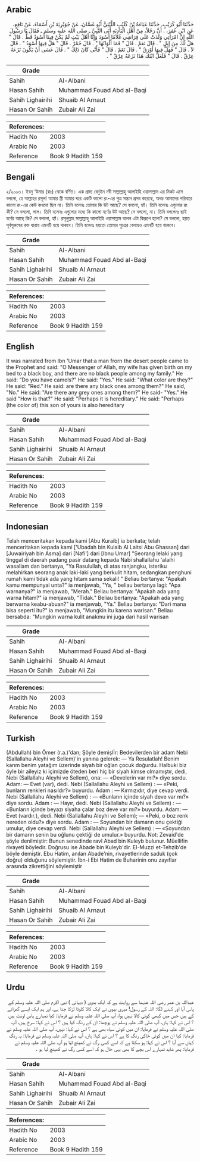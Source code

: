 ## Arabic


<div dir="rtl" lang="ar" style={{fontSize:'larger',backgroundColor:'#f8f9fa',padding:20}}>
حَدَّثَنَا أَبُو كُرَيْبٍ، حَدَّثَنَا عَبَاءَةُ بْنُ كُلَيْبٍ اللَّيْثِيُّ أَبُو غَسَّانَ، عَنْ جُوَيْرِيَةَ بْنِ أَسْمَاءَ، عَنْ نَافِعٍ، عَنِ ابْنِ عُمَرَ، ‏.‏ أَنَّ رَجُلاً، مِنْ أَهْلِ الْبَادِيَةِ أَتَى النَّبِيَّ ـ صلى الله عليه وسلم ـ فَقَالَ يَا رَسُولَ اللَّهِ إِنَّ امْرَأَتِي وَلَدَتْ عَلَى فِرَاشِي غُلاَمًا أَسْوَدَ وَإِنَّا أَهْلُ بَيْتٍ لَمْ يَكُنْ فِينَا أَسْوَدُ قَطُّ ‏.‏ قَالَ ‏"‏ هَلْ لَكَ مِنَ إِبِلٍ ‏"‏ ‏.‏ قَالَ نَعَمْ ‏.‏ قَالَ ‏"‏ فَمَا أَلْوَانُهَا ‏"‏ ‏.‏ قَالَ حُمْرٌ ‏.‏ قَالَ ‏"‏ هَلْ فِيهَا أَسْوَدُ ‏"‏ ‏.‏ قَالَ لاَ ‏.‏ قَالَ ‏"‏ فَهَلْ فِيهَا أَوْرَقُ ‏"‏ ‏.‏ قَالَ نَعَمْ ‏.‏ قَالَ ‏"‏ فَأَنَّى كَانَ ذَلِكَ ‏"‏ ‏.‏ قَالَ عَسَى أَنْ يَكُونَ نَزَعَهُ عِرْقٌ ‏.‏ قَالَ ‏"‏ فَلَعَلَّ ابْنَكَ هَذَا نَزَعَهُ عِرْقٌ ‏"‏ ‏.‏
</div>
<div style={{backgroundColor:'#f8f9fa',padding:20, marginBottom: 10}}><table> <thead> <tr> <th>Grade</th> <th></th> </tr> </thead> <tbody> <tr><td>Sahih</td><td>Al-Albani</td></tr><tr><td>Hasan Sahih</td><td>Muhammad Fouad Abd al-Baqi</td></tr><tr><td>Sahih Lighairihi</td><td>Shuaib Al Arnaut</td></tr><tr><td>Hasan Or Sahih</td><td>Zubair Ali Zai</td></tr></tbody></table><table> <thead> <tr> <th>References:</th> <th></th> </tr> </thead> <tbody><tr><td>Hadith No</td><td>2003</td></tr><tr><td>Arabic No</td><td>2003</td></tr><tr><td>Reference</td><td>Book 9 Hadith 159</td></tr></tbody></table></div>

## Bengali


<div dir="ltr" lang="bn" style={{fontSize:'larger',backgroundColor:'#f8f9fa',padding:20}}>
২/২০০৩। ইবনু ‘উমার (রাঃ) থেকে বর্ণিত। এক গ্রাম্য বেদুইন নবী সাল্লাল্লাহু আলাইহি ওয়াসাল্লাম এর নিকট এসে বললো, হে আল্লাহর রসূল! আমার স্ত্রী আমার ঘরে একটি কালো রং-এর পুত্র সন্তান প্রসব করেছে, অথচ আমাদের পরিবারে কালো রং-এর কেউ কখনো ছিল না। তিনি বলেনঃ তোমার কি উট আছে? সে বললো, হ্যাঁ। তিনি বলেনঃ এগুলোর রং কী? সে বললো, লাল। তিনি বলেনঃ এগুলোর মধ্যে কি কালো বর্ণের উট আছে? সে বললো, না। তিনি বললেনঃ ছাই বর্ণের আছে কি? সে বললো, হ্যাঁ। রসূলুল্লাহ সাল্লাল্লাহু আলাইহি ওয়াসাল্লাম বলেন এটা কিরূপে হলো? সে বললো, হয়ত পূর্বপুরুষের রক্ত ধারায় এমনটি হয়ে থাকবে। তিনি বলেনঃ হয়তো তোমার পুত্রের বেলায়ও এমনটি হয়ে থাকবে।
</div>
<div style={{backgroundColor:'#f8f9fa',padding:20, marginBottom: 10}}><table> <thead> <tr> <th>Grade</th> <th></th> </tr> </thead> <tbody> <tr><td>Sahih</td><td>Al-Albani</td></tr><tr><td>Hasan Sahih</td><td>Muhammad Fouad Abd al-Baqi</td></tr><tr><td>Sahih Lighairihi</td><td>Shuaib Al Arnaut</td></tr><tr><td>Hasan Or Sahih</td><td>Zubair Ali Zai</td></tr></tbody></table><table> <thead> <tr> <th>References:</th> <th></th> </tr> </thead> <tbody><tr><td>Hadith No</td><td>2003</td></tr><tr><td>Arabic No</td><td>2003</td></tr><tr><td>Reference</td><td>Book 9 Hadith 159</td></tr></tbody></table></div>

## English


<div dir="ltr" lang="en" style={{fontSize:'larger',backgroundColor:'#f8f9fa',padding:20}}>
It was narrated from Ibn 'Umar that:a man frorn the desert people came to the Prophet and said: "O Messenger of Allah, my wife has given birth on my bed to a black boy, and there are no black people among my family." He said: "Do you have camels?" He said: "Yes." He said: "What color are they?" He said: "Red." He said: are there any black ones among them?" He said, "No." He said: "Are there any grey ones among them?" He said- "Yes." He said "How is that?" He said: "Perhaps it is hereditary." He said: "Perhaps (the color of) this son of yours is also hereditary
</div>
<div style={{backgroundColor:'#f8f9fa',padding:20, marginBottom: 10}}><table> <thead> <tr> <th>Grade</th> <th></th> </tr> </thead> <tbody> <tr><td>Sahih</td><td>Al-Albani</td></tr><tr><td>Hasan Sahih</td><td>Muhammad Fouad Abd al-Baqi</td></tr><tr><td>Sahih Lighairihi</td><td>Shuaib Al Arnaut</td></tr><tr><td>Hasan Or Sahih</td><td>Zubair Ali Zai</td></tr></tbody></table><table> <thead> <tr> <th>References:</th> <th></th> </tr> </thead> <tbody><tr><td>Hadith No</td><td>2003</td></tr><tr><td>Arabic No</td><td>2003</td></tr><tr><td>Reference</td><td>Book 9 Hadith 159</td></tr></tbody></table></div>

## Indonesian


<div dir="ltr" lang="id" style={{fontSize:'larger',backgroundColor:'#f8f9fa',padding:20}}>
Telah menceritakan kepada kami [Abu Kuraib] ia berkata; telah menceritakan kepada kami ['Ubadah bin Kulaib Al Laitsi Abu Ghassan] dari [Juwairiyah bin Asma] dari [Nafi'] dari [Ibnu Umar] "Seorang lelaki yang tinggal di daerah padang pasir datang kepada Nabi shallallahu 'alaihi wasallam dan bertanya, "Ya Rasulullah, di atas ranjangku, isteriku melahirkan seorang anak laki-laki yang berkulit hitam, sedangkan penghuni rumah kami tidak ada yang hitam sama sekali! " Beliau bertanya: "Apakah kamu mempunyai unta?" ia menjawab, "Ya, " beliau bertanya lagi: "Apa warnanya?" ia menjawab, "Merah." Beliau bertanya: "Apakah ada yang warna hitam?" ia menjawab, "Tidak." Beliau bertanya: "Apakah ada yang berwarna keabu-abuan?" ia menjawab, "Ya." Beliau bertanya: "Dari mana bisa seperti itu?" ia menjawab, "Mungkin itu karena warisan." Beliau bersabda: "Mungkin warna kulit anakmu ini juga dari hasil warisan
</div>
<div style={{backgroundColor:'#f8f9fa',padding:20, marginBottom: 10}}><table> <thead> <tr> <th>Grade</th> <th></th> </tr> </thead> <tbody> <tr><td>Sahih</td><td>Al-Albani</td></tr><tr><td>Hasan Sahih</td><td>Muhammad Fouad Abd al-Baqi</td></tr><tr><td>Sahih Lighairihi</td><td>Shuaib Al Arnaut</td></tr><tr><td>Hasan Or Sahih</td><td>Zubair Ali Zai</td></tr></tbody></table><table> <thead> <tr> <th>References:</th> <th></th> </tr> </thead> <tbody><tr><td>Hadith No</td><td>2003</td></tr><tr><td>Arabic No</td><td>2003</td></tr><tr><td>Reference</td><td>Book 9 Hadith 159</td></tr></tbody></table></div>

## Turkish


<div dir="ltr" lang="tr" style={{fontSize:'larger',backgroundColor:'#f8f9fa',padding:20}}>
(Abdullah) bin Ömer (r.a.)'dan; Şöyle demişlİr: Bedevilerden bir adam Nebi (Sallallahu Aleyhi ve Sellem)'in yanına gelerek: — Ya Resulatlah! Benim karım benim yatağım üzerinde siyah bir oğlan çocuk doğurdu. Halbuki biz öyle bir aileyiz ki içimizde öteden beri hiç bir siyah kimse olmamıştır, dedi, Nebi (Sallallahu Aleyhi ve Sellem), ona: — «Develerin var mı?» diye sordu. Adam: — Evet (var), dedi. Nebi (Sallallahu Aleyhi ve Sellem) : — «Peki, bunların renkleri nasıldır?» buyurdu. Adam : — Kırmızıdır, diye cevap verdi. Nebi (Sallallahu Aleyhi ve Sellem) : — «Bunların içinde siyah deve var mı?» diye sordu. Adam : — Hayır, dedi. Nebi (Sallallahu Aleyhi ve Sellem) : — «Bunların içinde beyazı siyaha çalar boz deve var mı?» buyurdu. Adam: — Evet (vardır.), dedi. Nebi (Sallallahu Aleyhi ve Sellem); — «Peki, o boz renk nereden oldu?» diye sordu. Adam : — Soyundan bir damarın onu çektiği umulur, diye cevap verdi. Nebi (Sallallahu Aleyhi ve Sellem) : — «Soyundan bir damarın senin bu oğlunu çektiği de umulur.» buyurdu. Not: Zevaid'de şöyle denilmiştir: Bunun senedinde ravl Abad bin Kuleyb bulunur. Müellifin rivayeti böyledir. Doğrusu ise Abade bin Kuleyb'dir. EI-Muzzi et-Tehzib'de böyle demiştir. Ebu Hatim, anılan Abade'nin, rivayetlerinde saduk (çok doğru) olduğunu söylemiştir. İbn-i Ebi Hatim de Buharinin onu zayıflar arasında zikrettiğini söylemiştir
</div>
<div style={{backgroundColor:'#f8f9fa',padding:20, marginBottom: 10}}><table> <thead> <tr> <th>Grade</th> <th></th> </tr> </thead> <tbody> <tr><td>Sahih</td><td>Al-Albani</td></tr><tr><td>Hasan Sahih</td><td>Muhammad Fouad Abd al-Baqi</td></tr><tr><td>Sahih Lighairihi</td><td>Shuaib Al Arnaut</td></tr><tr><td>Hasan Or Sahih</td><td>Zubair Ali Zai</td></tr></tbody></table><table> <thead> <tr> <th>References:</th> <th></th> </tr> </thead> <tbody><tr><td>Hadith No</td><td>2003</td></tr><tr><td>Arabic No</td><td>2003</td></tr><tr><td>Reference</td><td>Book 9 Hadith 159</td></tr></tbody></table></div>

## Urdu


<div dir="rtl" lang="ur" style={{fontSize:'larger',backgroundColor:'#f8f9fa',padding:20}}>
عبداللہ بن عمر رضی اللہ عنہما سے روایت ہے کہ ایک بدوی ( دیہاتی ) نبی اکرم صلی اللہ علیہ وسلم کے پاس آیا اور کہنے لگا: اللہ کے رسول! میری بیوی نے ایک کالا کلوٹا لڑکا جنا ہے، اور ہم ایک ایسے گھرانے کے ہیں جس میں کبھی کوئی کالا نہیں ہوا، آپ صلی اللہ علیہ وسلم نے فرمایا: کیا تمہارے پاس اونٹ ہیں ؟ اس نے کہا: ہاں، آپ صلی اللہ علیہ وسلم نے پوچھا: ان کے رنگ کیا ہیں ؟ اس نے کہا: سرخ ہیں، آپ صلی اللہ علیہ وسلم نے فرمایا: ان میں کوئی سیاہ بھی ہے ؟ اس نے کہا: نہیں، آپ صلی اللہ علیہ وسلم نے فرمایا: کیا ان میں کوئی خاکی رنگ کا ہے ؟ اس نے کہا: ہاں، آپ صلی اللہ علیہ وسلم نے فرمایا: یہ رنگ کہاں سے آیا ؟ اس نے کہا: ہو سکتا ہے کہ اسے کسی رگ نے کھینچ لیا ہو آپ صلی اللہ علیہ وسلم نے فرمایا: پھر شاید تمہارے اس بچے کا بھی یہی حال ہو کہ اسے کسی رگ نے کھینچ لیا ہو ۔
</div>
<div style={{backgroundColor:'#f8f9fa',padding:20, marginBottom: 10}}><table> <thead> <tr> <th>Grade</th> <th></th> </tr> </thead> <tbody> <tr><td>Sahih</td><td>Al-Albani</td></tr><tr><td>Hasan Sahih</td><td>Muhammad Fouad Abd al-Baqi</td></tr><tr><td>Sahih Lighairihi</td><td>Shuaib Al Arnaut</td></tr><tr><td>Hasan Or Sahih</td><td>Zubair Ali Zai</td></tr></tbody></table><table> <thead> <tr> <th>References:</th> <th></th> </tr> </thead> <tbody><tr><td>Hadith No</td><td>2003</td></tr><tr><td>Arabic No</td><td>2003</td></tr><tr><td>Reference</td><td>Book 9 Hadith 159</td></tr></tbody></table></div>